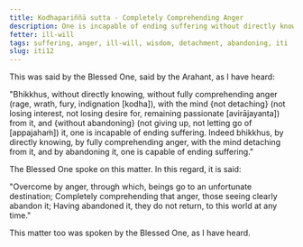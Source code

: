 ```yaml
---
title: Kodhapariññā sutta - Completely Comprehending Anger
description: One is incapable of ending suffering without directly knowing, not completely comprehending anger, without the mind not detaching from it and without abandoning it. One is capable of ending suffering by directly knowing, by fully comprehending anger, with the mind detaching from it, and by abandoning it.
fetter: ill-will
tags: suffering, anger, ill-will, wisdom, detachment, abandoning, iti
slug: iti12
---
```


This was said by the Blessed One, said by the Arahant, as I have heard:

"Bhikkhus, without directly knowing, without fully comprehending anger (rage, wrath, fury, indignation [kodha]), with the mind \{not detaching} (not losing interest, not losing desire for, remaining passionate [avirājayanta]) from it, and \{without abandoning} (not giving up, not letting go of [appajahaṁ]) it, one is incapable of ending suffering. Indeed bhikkhus, by directly knowing, by fully comprehending anger, with the mind detaching from it, and by abandoning it, one is capable of ending suffering."

The Blessed One spoke on this matter. In this regard, it is said:

"Overcome by anger, through which,
beings go to an unfortunate destination;
Completely comprehending that anger,
those seeing clearly abandon it;
Having abandoned it, they do not return,
to this world at any time."

This matter too was spoken by the Blessed One, as I have heard.